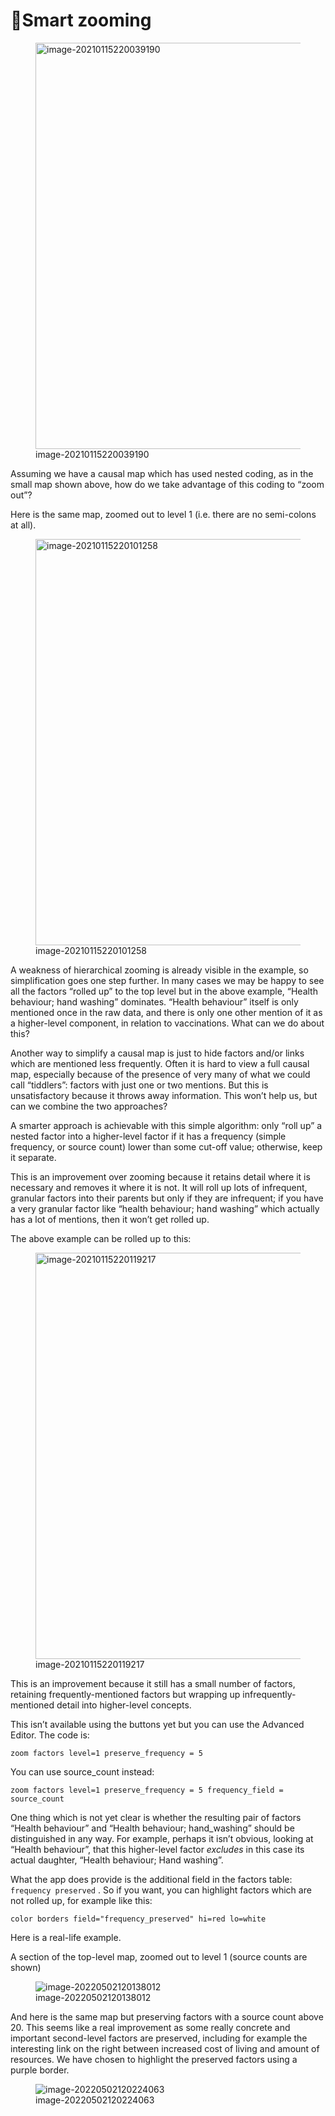 # 🧪Smart zooming

![image-20210115220039190](_assets/image-20210115220039190.png){width=650} 

Assuming we have a causal map which has used nested coding, as in the small map shown above, how do we take advantage of this coding to “zoom out”? 

Here is the same map, zoomed out to level 1 (i.e. there are no semi-colons at all).

![image-20210115220101258](_assets/image-20210115220101258.png){width=650} 

A weakness of hierarchical zooming is already visible in the example, so simplification goes one step further. In many cases we may be happy to see all the factors “rolled up” to the top level but in the above example, “Health behaviour; hand washing” dominates. “Health behaviour” itself is only mentioned once in the raw data, and there is only one other mention of it as a higher-level component, in relation to vaccinations. What can we do about this? 

Another way to simplify a causal map is just to hide factors and/or links which are mentioned less frequently. Often it is hard to view a full causal map, especially because of the presence of very many of what we could call “tiddlers”: factors with just one or two mentions. But this is unsatisfactory because it throws away information. This won’t help us, but can we combine the two approaches?

A smarter approach is achievable with this simple algorithm: only "roll up" a nested factor into a higher-level factor if it has a frequency (simple frequency, or source count) lower than some cut-off value; otherwise, keep it separate. 

This is an improvement over zooming because it retains detail where it is necessary and removes it where it is not. It will roll up lots of infrequent, granular factors into their parents but only if they are infrequent; if you have a very granular factor like "health behaviour; hand washing" which actually has a lot of mentions, then it won't get rolled up. 

The above example can be rolled up to this:

 ![image-20210115220119217](_assets/image-20210115220119217.png){width=650}

This is an improvement because it still has a small number of factors, retaining frequently-mentioned factors but wrapping up infrequently-mentioned detail into higher-level concepts. 

This isn't available using the buttons yet but you can use the Advanced Editor. The code is:

```
zoom factors level=1 preserve_frequency = 5
```

You can use source_count instead:

```
zoom factors level=1 preserve_frequency = 5 frequency_field = source_count
```

One thing which is not yet clear is whether the resulting pair of factors "Health behaviour" and "Health behaviour; hand_washing" should be distinguished in any way. For example, perhaps it isn't obvious, looking at "Health behaviour", that this higher-level factor *excludes* in this case its actual daughter,  "Health behaviour; Hand washing".

What the app does provide is the additional field in the factors table: `frequency preserved` . So if you want, you can highlight factors which are not rolled up, for example like this:

```
color borders field="frequency_preserved" hi=red lo=white
```

Here is a real-life example. 

A section of the top-level map, zoomed out to level 1 (source counts are shown)

![image-20220502120138012](_assets/image-20220502120138012.png)

And here is the same map but preserving factors with a source count above 20. This seems like a real improvement as some really concrete and important second-level factors are preserved, including for example the interesting link on the right between increased cost of living and amount of resources. We have chosen to highlight the preserved factors using a purple border.

![image-20220502120224063](_assets/image-20220502120224063.png)
